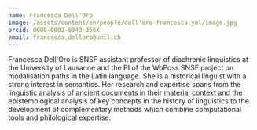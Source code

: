 ```yaml
---
name: Francesca Dell'Oro
image: /assets/content/en/people/dell'oro-francesca.yml/image.jpg
orcid: 0000-0002-8343-356X
email: francesca.delloro@unil.ch
---
```

Francesca Dell'Oro is SNSF assistant professor of diachronic linguistics at the University of Lausanne and the PI of the WoPoss SNSF project on modalisation paths in the Latin language. She is a historical linguist with a strong interest in semantics. Her research and expertise spans from the linguistic analysis of ancient documents in their material context and the epistemological analysis of key concepts in the history of linguistics to the development of complementary methods which combine computational tools and philological expertise.
